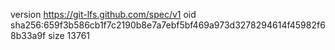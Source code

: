 version https://git-lfs.github.com/spec/v1
oid sha256:659f3b586cb1f7c2190b8e7a7ebf5bf469a973d3278294614f45982f68b33a9f
size 13761
